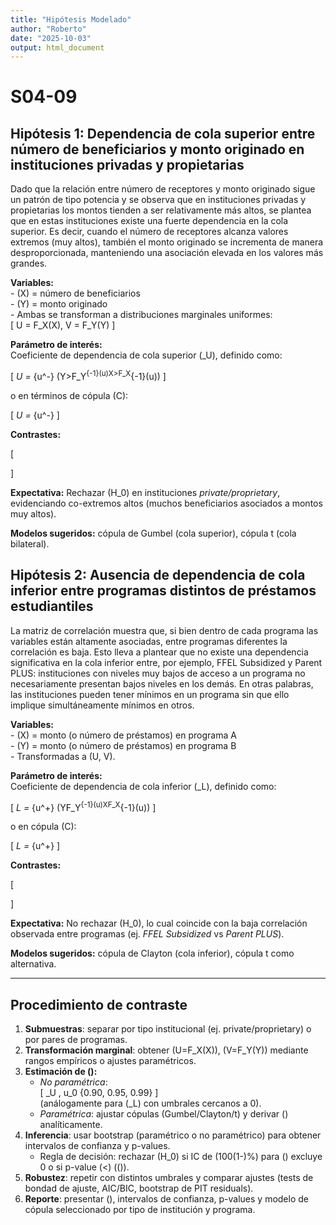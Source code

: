 ---
title: "Hipótesis Modelado"
author: "Roberto"
date: "2025-10-03"
output: html_document
---

# S04-09

## Hipótesis 1: Dependencia de cola superior entre número de beneficiarios y monto originado en instituciones privadas y propietarias

Dado que la relación entre número de receptores y monto originado sigue un patrón de tipo potencia y se observa que en instituciones privadas y propietarias los montos tienden a ser relativamente más altos, se plantea que en estas instituciones existe una fuerte dependencia en la cola superior. Es decir, cuando el número de receptores alcanza valores extremos (muy altos), también el monto originado se incrementa de manera desproporcionada, manteniendo una asociación elevada en los valores más grandes.

**Variables:**  
- \(X\) = número de beneficiarios  
- \(Y\) = monto originado  
- Ambas se transforman a distribuciones marginales uniformes:  
  \[
  U = F_X(X), \quad V = F_Y(Y)
  \]

**Parámetro de interés:**  
Coeficiente de dependencia de cola superior \(\lambda_U\), definido como:

\[
\lambda_U = \lim_{u\to 1^-} \Pr\big(Y>F_Y^{-1}(u)\mid X>F_X^{-1}(u)\big)
\]

o en términos de cópula \(C\):

\[
\lambda_U = \lim_{u\to1^-}\frac{1-2u+C(u,u)}{1-u}
\]

**Contrastes:**

\[
\begin{aligned}
H_0 &: \lambda_U = 0 \quad\text{(no hay dependencia en la cola superior)} \\
H_1 &: \lambda_U > 0 \quad\text{(existe dependencia en la cola superior)}
\end{aligned}
\]

**Expectativa:** Rechazar \(H_0\) en instituciones *private/proprietary*, evidenciando co-extremos altos (muchos beneficiarios asociados a montos muy altos).  

**Modelos sugeridos:** cópula de Gumbel (cola superior), cópula t (cola bilateral).

## Hipótesis 2: Ausencia de dependencia de cola inferior entre programas distintos de préstamos estudiantiles

La matriz de correlación muestra que, si bien dentro de cada programa las variables están altamente asociadas, entre programas diferentes la correlación es baja. Esto lleva a plantear que no existe una dependencia significativa en la cola inferior entre, por ejemplo, FFEL Subsidized y Parent PLUS: instituciones con niveles muy bajos de acceso a un programa no necesariamente presentan bajos niveles en los demás. En otras palabras, las instituciones pueden tener mínimos en un programa sin que ello implique simultáneamente mínimos en otros.

**Variables:**  
- \(X\) = monto (o número de préstamos) en programa A  
- \(Y\) = monto (o número de préstamos) en programa B  
- Transformadas a \(U, V\).

**Parámetro de interés:**  
Coeficiente de dependencia de cola inferior \(\lambda_L\), definido como:

\[
\lambda_L = \lim_{u\to 0^+} \Pr\big(Y\le F_Y^{-1}(u)\mid X\le F_X^{-1}(u)\big)
\]

o en cópula \(C\):

\[
\lambda_L = \lim_{u\to0^+}\frac{C(u,u)}{u}
\]

**Contrastes:**

\[
\begin{aligned}
H_0 &: \lambda_L = 0 \quad\text{(no hay dependencia en la cola inferior)} \\
H_1 &: \lambda_L > 0 \quad\text{(existe dependencia en la cola inferior)}
\end{aligned}
\]

**Expectativa:** No rechazar \(H_0\), lo cual coincide con la baja correlación observada entre programas (ej. *FFEL Subsidized* vs *Parent PLUS*).  

**Modelos sugeridos:** cópula de Clayton (cola inferior), cópula t como alternativa.

---

## Procedimiento de contraste

1. **Submuestras**: separar por tipo institucional (ej. private/proprietary) o por pares de programas.  
2. **Transformación marginal**: obtener \(U=F_X(X)\), \(V=F_Y(Y)\) mediante rangos empíricos o ajustes paramétricos.  
3. **Estimación de \(\lambda\):**
   - *No paramétrica*:  
     \[
     \widehat{\lambda}_U \approx \frac{\#\{U>u_0,\,V>u_0\}}{\#\{U>u_0\}}, \quad u_0 \in \{0.90, 0.95, 0.99\}
     \]  
     (análogamente para \(\widehat{\lambda}_L\) con umbrales cercanos a 0).  
   - *Paramétrica*: ajustar cópulas (Gumbel/Clayton/t) y derivar \(\lambda\) analíticamente.  
4. **Inferencia**: usar bootstrap (paramétrico o no paramétrico) para obtener intervalos de confianza y p-values.  
   - Regla de decisión: rechazar \(H_0\) si IC de \(100(1-\alpha)\%\) para \(\lambda\) excluye 0 o si p-value \(<\alpha\) (\(\alpha=0.05\)).  
5. **Robustez**: repetir con distintos umbrales y comparar ajustes (tests de bondad de ajuste, AIC/BIC, bootstrap de PIT residuals).  
6. **Reporte**: presentar \(\widehat{\lambda}\), intervalos de confianza, p-values y modelo de cópula seleccionado por tipo de institución y programa.
